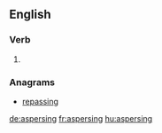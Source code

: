 ==English==

===Verb===
{{head|en}}

# {{present participle of|asperse}}

===Anagrams===
* [[repassing#English|repassing]]

[[de:aspersing]]
[[fr:aspersing]]
[[hu:aspersing]]